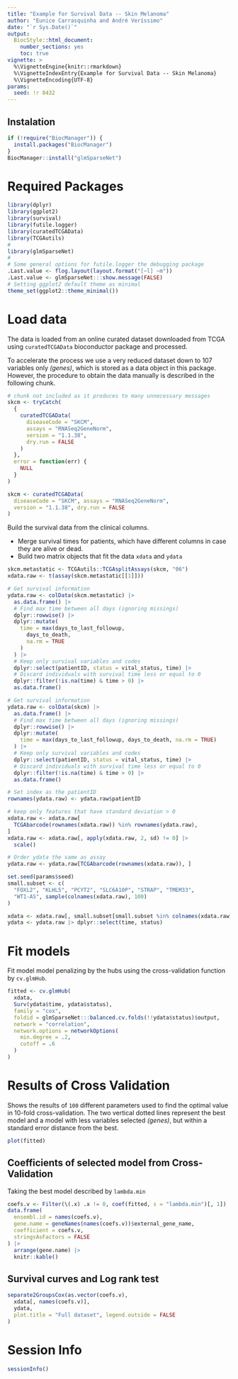 ```yaml
---
title: "Example for Survival Data -- Skin Melanoma"
author: "Eunice Carrasquinha and André Veríssimo"
date: "`r Sys.Date()`"
output: 
  BiocStyle::html_document:
    number_sections: yes
    toc: true
vignette: >
  %\VignetteEngine{knitr::rmarkdown}
  %\VignetteIndexEntry{Example for Survival Data -- Skin Melanoma}
  %\VignetteEncoding{UTF-8}
params:
  seed: !r 8432
--- 
```


## Instalation

```r
if (!require("BiocManager")) {
  install.packages("BiocManager")
}
BiocManager::install("glmSparseNet")
```

# Required Packages

```r
library(dplyr)
library(ggplot2)
library(survival)
library(futile.logger)
library(curatedTCGAData)
library(TCGAutils)
#
library(glmSparseNet)
#
# Some general options for futile.logger the debugging package
.Last.value <- flog.layout(layout.format("[~l] ~m"))
.Last.value <- glmSparseNet:::show.message(FALSE)
# Setting ggplot2 default theme as minimal
theme_set(ggplot2::theme_minimal())
```

# Load data

The data is loaded from an online curated dataset downloaded from TCGA using 
`curatedTCGAData` bioconductor package and processed.

To accelerate the process we use a very reduced dataset down to 107 variables 
only *(genes)*, which is stored as a data object in this package. However, the 
procedure to obtain the data manually is described in the following chunk.

```r
# chunk not included as it produces to many unnecessary messages
skcm <- tryCatch(
  {
    curatedTCGAData(
      diseaseCode = "SKCM",
      assays = "RNASeq2GeneNorm",
      version = "1.1.38",
      dry.run = FALSE
    )
  },
  error = function(err) {
    NULL
  }
)
```

```r
skcm <- curatedTCGAData(
  diseaseCode = "SKCM", assays = "RNASeq2GeneNorm",
  version = "1.1.38", dry.run = FALSE
)
```


Build the survival data from the clinical columns.

* Merge survival times for patients, which have different columns in case they 
are alive or dead.
* Build two matrix objects that fit the data `xdata` and `ydata`

```r
skcm.metastatic <- TCGAutils::TCGAsplitAssays(skcm, "06")
xdata.raw <- t(assay(skcm.metastatic[[1]]))

# Get survival information
ydata.raw <- colData(skcm.metastatic) |>
  as.data.frame() |>
  # Find max time between all days (ignoring missings)
  dplyr::rowwise() |>
  dplyr::mutate(
    time = max(days_to_last_followup,
      days_to_death,
      na.rm = TRUE
    )
  ) |>
  # Keep only survival variables and codes
  dplyr::select(patientID, status = vital_status, time) |>
  # Discard individuals with survival time less or equal to 0
  dplyr::filter(!is.na(time) & time > 0) |>
  as.data.frame()

# Get survival information
ydata.raw <- colData(skcm) |>
  as.data.frame() |>
  # Find max time between all days (ignoring missings)
  dplyr::rowwise() |>
  dplyr::mutate(
    time = max(days_to_last_followup, days_to_death, na.rm = TRUE)
  ) |>
  # Keep only survival variables and codes
  dplyr::select(patientID, status = vital_status, time) |>
  # Discard individuals with survival time less or equal to 0
  dplyr::filter(!is.na(time) & time > 0) |>
  as.data.frame()

# Set index as the patientID
rownames(ydata.raw) <- ydata.raw$patientID

# keep only features that have standard deviation > 0
xdata.raw <- xdata.raw[
  TCGAbarcode(rownames(xdata.raw)) %in% rownames(ydata.raw), 
]
xdata.raw <- xdata.raw[, apply(xdata.raw, 2, sd) != 0] |>
  scale()

# Order ydata the same as assay
ydata.raw <- ydata.raw[TCGAbarcode(rownames(xdata.raw)), ]

set.seed(params$seed)
small.subset <- c(
  "FOXL2", "KLHL5", "PCYT2", "SLC6A10P", "STRAP", "TMEM33",
  "WT1-AS", sample(colnames(xdata.raw), 100)
)

xdata <- xdata.raw[, small.subset[small.subset %in% colnames(xdata.raw)]]
ydata <- ydata.raw |> dplyr::select(time, status)
```

# Fit models

Fit model model penalizing by the hubs using the cross-validation function by 
`cv.glmHub`.

```r
fitted <- cv.glmHub(
  xdata,
  Surv(ydata$time, ydata$status),
  family = "cox",
  foldid = glmSparseNet:::balanced.cv.folds(!!ydata$status)$output,
  network = "correlation",
  network.options = networkOptions(
    min.degree = .2,
    cutoff = .6
  )
)
```

# Results of Cross Validation

Shows the results of `100` different parameters used to find the optimal value 
in 10-fold cross-validation. The two vertical dotted lines represent the best 
model and a model with less variables selected *(genes)*, but within a standard
error distance from the best.

```r
plot(fitted)
```

## Coefficients of selected model from Cross-Validation

Taking the best model described by `lambda.min`

```r
coefs.v <- Filter(\(.x) .x != 0, coef(fitted, s = "lambda.min")[, 1])
data.frame(
  ensembl.id = names(coefs.v),
  gene.name = geneNames(names(coefs.v))$external_gene_name,
  coefficient = coefs.v,
  stringsAsFactors = FALSE
) |>
  arrange(gene.name) |>
  knitr::kable()
```

## Survival curves and Log rank test

```r
separate2GroupsCox(as.vector(coefs.v),
  xdata[, names(coefs.v)],
  ydata,
  plot.title = "Full dataset", legend.outside = FALSE
)
```

# Session Info

```r
sessionInfo()
```
